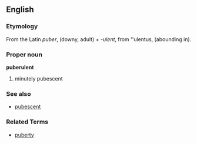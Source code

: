 ==English==
===Etymology===
From the Latin ''puber'', (downy, adult) + ''-ulent'', from ''ulentus, (abounding in).

===Proper noun===
'''puberulent'''
# minutely pubescent

===See also===
*[[pubescent]]

===Related Terms===
*[[puberty]]